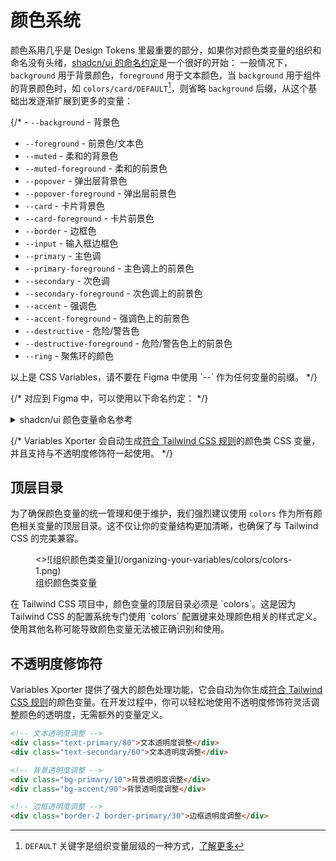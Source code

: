 
# 颜色系统
颜色系用几乎是 Design Tokens 里最重要的部分，如果你对颜色类变量的组织和命名没有头绪，[shadcn/ui 的命名约定](https://ui.shadcn.com/docs/theming#convention)是一个很好的开始：
一般情况下，`background` 用于背景颜色，`foreground` 用于文本颜色，当 `background` 用于组件的背景颜色时，如 `colors/card/DEFAULT`[^1]，则省略 `background` 后缀，从这个基础出发逐渐扩展到更多的变量：

{/* - `--background` - 背景色
- `--foreground` - 前景色/文本色
- `--muted` - 柔和的背景色
- `--muted-foreground` - 柔和的前景色
- `--popover` - 弹出层背景色
- `--popover-foreground` - 弹出层前景色
- `--card` - 卡片背景色
- `--card-foreground` - 卡片前景色
- `--border` - 边框色
- `--input` - 输入框边框色
- `--primary` - 主色调
- `--primary-foreground` - 主色调上的前景色
- `--secondary` - 次色调
- `--secondary-foreground` - 次色调上的前景色
- `--accent` - 强调色
- `--accent-foreground` - 强调色上的前景色
- `--destructive` - 危险/警告色
- `--destructive-foreground` - 危险/警告色上的前景色
- `--ring` - 聚焦环的颜色

<Callout type="warning" emoji="⚠️">
  以上是 CSS Variables，请不要在 Figma 中使用 `--` 作为任何变量的前缀。
</Callout> */}

{/* 对应到 Figma 中，可以使用以下命名约定： */}

<details>
  {/* prettier-ignore */}
  <summary>shadcn/ui 颜色变量命名参考</summary>
- `colors/background/DEFAULT` - 页面主背景色
- `colors/foreground/DEFAULT` - 主要文本颜色
- `colors/muted/DEFAULT` - 次要背景色，用于柔和的视觉层次
- `colors/muted/foreground` - 次要文本颜色，用于辅助信息
- `colors/popover/DEFAULT` - 弹出层背景色，确保与主背景有适当区分
- `colors/popover/foreground` - 弹出层文本颜色
- `colors/card/DEFAULT` - 卡片背景色，用于内容区块
- `colors/card/foreground` - 卡片内文本颜色
- `colors/border/DEFAULT` - 边框颜色，用于分隔视觉元素
- `colors/input/DEFAULT` - 输入框边框颜色
- `colors/primary/DEFAULT` - 品牌主色调，用于主要按钮和重点元素
- `colors/primary/foreground` - 主色调上的文本颜色
- `colors/secondary/DEFAULT` - 品牌次色调，用于次要操作和界面元素
- `colors/secondary/foreground` - 次色调上的文本颜色
- `colors/accent/DEFAULT` - 强调色，用于突出显示特定元素
- `colors/accent/foreground` - 强调色上的文本颜色
- `colors/destructive/DEFAULT` - 警示色，用于危险操作和错误提示
- `colors/destructive/foreground` - 警示色上的文本颜色
- `colors/ring/DEFAULT` - 焦点环颜色，用于交互反馈
</details>


{/* <Callout type="info" emoji="💡">
  Variables Xporter 会自动生成[符合 Tailwind CSS 规则](https://tailwindcss.com/docs/customizing-colors#using-css-variables)的颜色类 CSS 变量，并且支持与不透明度修饰符一起使用。
</Callout> */}

## 顶层目录
为了确保颜色变量的统一管理和便于维护，我们强烈建议使用 `colors` 作为所有颜色相关变量的顶层目录。这不仅让你的变量结构更加清晰，也确保了与 Tailwind CSS 的完美兼容。

<figure className="mt-6">
  <>![组织颜色类变量](/organizing-your-variables/colors/colors-1.png)</>
  <figcaption>
    组织颜色类变量
  </figcaption>
</figure>

<Callout type="error" emoji="🚨">
  在 Tailwind CSS 项目中，颜色变量的顶层目录必须是 `colors`。这是因为 Tailwind CSS 的配置系统专门使用 `colors` 配置键来处理颜色相关的样式定义。使用其他名称可能导致颜色变量无法被正确识别和使用。
</Callout>

## 不透明度修饰符

Variables Xporter 提供了强大的颜色处理功能，它会自动为你生成[符合 Tailwind CSS 规则](https://tailwindcss.com/docs/customizing-colors#using-css-variables)的颜色变量。在开发过程中，你可以轻松地使用不透明度修饰符灵活调整颜色的透明度，无需额外的变量定义。


  ```html
  <!-- 文本透明度调整 -->
  <div class="text-primary/80">文本透明度调整</div>
  <div class="text-secondary/60">文本透明度调整</div>

  <!-- 背景透明度调整 -->
  <div class="bg-primary/10">背景透明度调整</div>
  <div class="bg-accent/90">背景透明度调整</div>

  <!-- 边框透明度调整 -->
  <div class="border-2 border-primary/30">边框透明度调整</div>
  ```


[^1]: `DEFAULT` 关键字是组织变量层级的一种方式，[了解更多](/docs/organizing-your-variables/principles#use-default-value)
